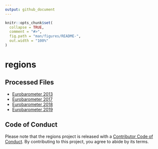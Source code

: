 ```yaml
---
output: github_document
---
```


<!-- README.md is generated from README.Rmd. Please edit that file -->

```r
knitr::opts_chunk$set(
  collapse = TRUE,
  comment = "#>",
  fig.path = "man/figures/README-",
  out.width = "100%"
)
```

# regions

<!-- badges: start -->
<!-- badges: end -->


## Processed Files

* [Eurobarometer 2013](https://github.com/antaldaniel/coal/blob/master/Eurobarometer_13.md)
* [Eurobarometer 2017](https://github.com/antaldaniel/coal/blob/master/Eurobarometer_17.md)
* [Eurobarometer 2018](https://github.com/antaldaniel/coal/blob/master/Eurobarometer_18.md)
* [Eurobarometer 2019](https://github.com/antaldaniel/coal/blob/master/Eurobarometer_19.md)


## Code of Conduct

Please note that the regions project is released with a [Contributor Code of Conduct](https://contributor-covenant.org/version/2/0/CODE_OF_CONDUCT.html). By contributing to this project, you agree to abide by its terms.

